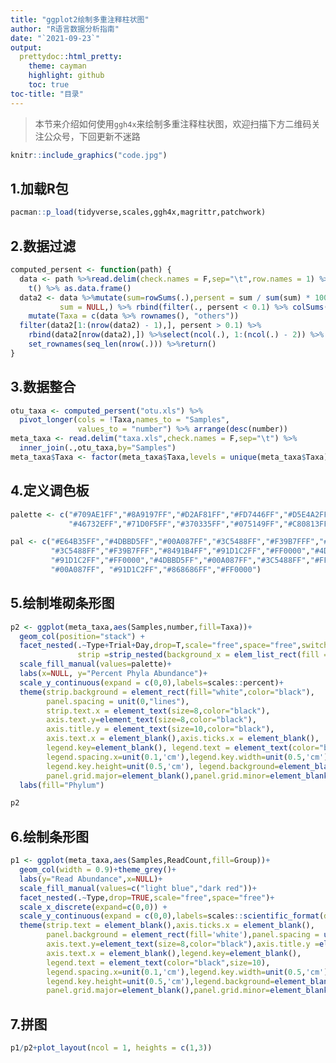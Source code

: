 ---
title: "ggplot2绘制多重注释柱状图"
author: "R语言数据分析指南"
date: "`2021-09-23`"
output:
  prettydoc::html_pretty:
    theme: cayman
    highlight: github
    toc: true
toc-title: "目录"
---

>本节来介绍如何使用`ggh4x`来绘制多重注释柱状图，欢迎扫描下方二维码关注公众号，下回更新不迷路

```{r,echo=FALSE,out.width='35%',fig.align='center',fig.cap=''}

knitr::include_graphics("code.jpg")

```

## 1.加载R包

```{r,message=FALSE,warning=FALSE}
pacman::p_load(tidyverse,scales,ggh4x,magrittr,patchwork)
```
## 2.数据过滤

```{r,message=FALSE,warning=FALSE}
computed_persent <- function(path) {
  data <- path %>%read.delim(check.names = F,sep="\t",row.names = 1) %>% 
    t() %>% as.data.frame()
  data2 <- data %>%mutate(sum=rowSums(.),persent = sum / sum(sum) * 100, 
           sum = NULL,) %>% rbind(filter(., persent < 0.1) %>% colSums()) %>%
    mutate(Taxa = c(data %>% rownames(), "others"))
  filter(data2[1:(nrow(data2) - 1),], persent > 0.1) %>%
    rbind(data2[nrow(data2),]) %>%select(ncol(.), 1:(ncol(.) - 2)) %>%
    set_rownames(seq_len(nrow(.))) %>%return()
}

```

## 3.数据整合


```{r,message=FALSE,warning=FALSE}
otu_taxa <- computed_persent("otu.xls") %>% 
  pivot_longer(cols = !Taxa,names_to = "Samples",
               values_to = "number") %>% arrange(desc(number))
meta_taxa <- read.delim("taxa.xls",check.names = F,sep="\t") %>% 
  inner_join(.,otu_taxa,by="Samples")
meta_taxa$Taxa <- factor(meta_taxa$Taxa,levels = unique(meta_taxa$Taxa))
```

## 4.定义调色板

```{r,message=FALSE,warning=FALSE}
palette <- c("#709AE1FF","#8A9197FF","#D2AF81FF","#FD7446FF","#D5E4A2FF","#197EC0FF","#F05C3BFF",
             "#46732EFF","#71D0F5FF","#370335FF","#075149FF","#C80813FF","#91331FFF","#1A9993FF")

pal <- c("#E64B35FF","#4DBBD5FF","#00A087FF","#3C5488FF","#F39B7FFF","#3C5488FF","#F39B7FFF",
         "#3C5488FF","#F39B7FFF","#8491B4FF","#91D1C2FF","#FF0000","#4DBBD5FF","#00A087FF",
         "#91D1C2FF","#FF0000","#4DBBD5FF","#00A087FF","#3C5488FF","#FF0000","#3C5488FF",
         "#00A087FF", "#91D1C2FF","#868686FF","#FF0000")
```

## 5.绘制堆砌条形图

```{r,message=FALSE,warning=FALSE,out.width='80%',fig.height=5,fig.width=12,fig.align='center',fig.cap=''}
p2 <- ggplot(meta_taxa,aes(Samples,number,fill=Taxa))+
  geom_col(position="stack") +
  facet_nested(.~Type+Trial+Day,drop=T,scale="free",space="free",switch="x",
               strip =strip_nested(background_x = elem_list_rect(fill =pal),by_layer_x = F))+
  scale_fill_manual(values=palette)+
  labs(x=NULL, y="Percent Phyla Abundance")+
  scale_y_continuous(expand = c(0,0),labels=scales::percent)+
  theme(strip.background = element_rect(fill="white",color="black"),
        panel.spacing = unit(0,"lines"),
        strip.text.x = element_text(size=8,color="black"),
        axis.text.y=element_text(size=8,color="black"),
        axis.title.y = element_text(size=10,color="black"),
        axis.text.x = element_blank(),axis.ticks.x = element_blank(),
        legend.key=element_blank(), legend.text = element_text(color="black",size=10),
        legend.spacing.x=unit(0.1,'cm'),legend.key.width=unit(0.5,'cm'),
        legend.key.height=unit(0.5,'cm'), legend.background=element_blank(),
        panel.grid.major=element_blank(),panel.grid.minor=element_blank())+
  labs(fill="Phylum")

p2
```

## 6.绘制条形图

```{r,message=FALSE,warning=FALSE}
p1 <- ggplot(meta_taxa,aes(Samples,ReadCount,fill=Group))+
  geom_col(width = 0.9)+theme_grey()+
  labs(y="Read Abundance",x=NULL)+
  scale_fill_manual(values=c("light blue","dark red"))+
  facet_nested(.~Type,drop=TRUE,scale="free",space="free")+
  scale_x_discrete(expand=c(0,0)) +
  scale_y_continuous(expand = c(0,0),labels=scales::scientific_format(digits=1))+
  theme(strip.text = element_blank(),axis.ticks.x = element_blank(),
        panel.background = element_rect(fill='white'),panel.spacing = unit(0.01,"lines"),
        axis.text.y=element_text(size=8,color="black"),axis.title.y =element_blank(),
        axis.text.x = element_blank(),legend.key=element_blank(),
        legend.text = element_text(color="black",size=10),
        legend.spacing.x=unit(0.1,'cm'),legend.key.width=unit(0.5,'cm'),
        legend.key.height=unit(0.5,'cm'),legend.background=element_blank(),
        panel.grid.major=element_blank(),panel.grid.minor=element_blank())
```

## 7.拼图

```{r,message=FALSE,warning=FALSE,out.width='80%',fig.height=8,fig.width=12,fig.align='center',fig.cap=''}
p1/p2+plot_layout(ncol = 1, heights = c(1,3))
```




